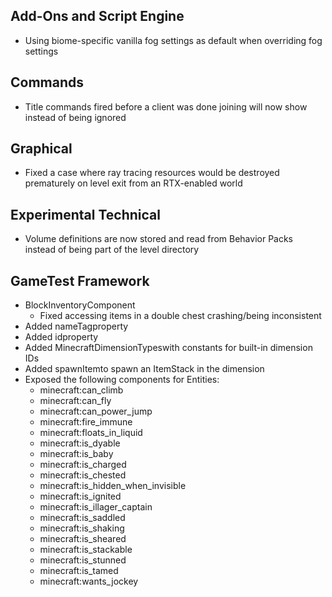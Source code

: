 



## **Add-Ons and Script Engine**

-   Using biome-specific vanilla fog settings as default when overriding fog settings

## **Commands**

-   Title commands fired before a client was done joining will now show instead of being ignored

## **Graphical**

-   Fixed a case where ray tracing resources would be destroyed prematurely on level exit from an RTX-enabled world

## **Experimental Technical**

-   Volume definitions are now stored and read from Behavior Packs instead of being part of the level directory

## **GameTest Framework**

-   BlockInventoryComponent
    -   Fixed accessing items in a double chest crashing/being inconsistent
-   Added nameTagproperty
-   Added idproperty
-   Added MinecraftDimensionTypeswith constants for built-in dimension IDs
-   Added spawnItemto spawn an ItemStack in the dimension
-   Exposed the following components for Entities:
    -   minecraft:can\_climb
    -   minecraft:can\_fly
    -   minecraft:can\_power\_jump
    -   minecraft:fire\_immune
    -   minecraft:floats\_in\_liquid
    -   minecraft:is\_dyable
    -   minecraft:is\_baby
    -   minecraft:is\_charged
    -   minecraft:is\_chested
    -   minecraft:is\_hidden\_when\_invisible
    -   minecraft:is\_ignited
    -   minecraft:is\_illager\_captain
    -   minecraft:is\_saddled
    -   minecraft:is\_shaking
    -   minecraft:is\_sheared
    -   minecraft:is\_stackable
    -   minecraft:is\_stunned
    -   minecraft:is\_tamed
    -   minecraft:wants\_jockey

